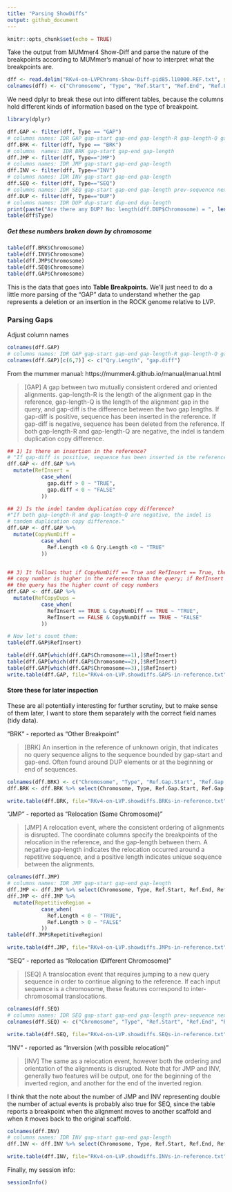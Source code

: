 ---
title: "Parsing ShowDiffs"
output: github_document
---

```{r setup, include=FALSE}
knitr::opts_chunk$set(echo = TRUE)
```

Take the output from MUMmer4 Show-Diff and parse the nature of
the breakpoints according to MUMmer's manual of how to
interpret what the breakpoints are.

```{r}
dff <- read.delim("RKv4-on-LVPChroms-Show-Diff-pid85.l10000.REF.txt", sep="\t", header=TRUE)
colnames(dff) <- c("Chromosome", "Type", "Ref.Start", "Ref.End", "Ref.Length", "Extra6", "Extra7")

```

We need dplyr to break these out into different tables, because 
the columns hold different kinds of information based on the 
type of breakpoint. 

```{r message=FALSE, warning=FALSE}
library(dplyr)

dff.GAP <- filter(dff, Type == "GAP")
# columns names: IDR GAP gap-start gap-end gap-length-R gap-length-Q gap-diff
dff.BRK <- filter(dff, Type == "BRK")
# columns  names: IDR BRK gap-start gap-end gap-length
dff.JMP <- filter(dff, Type=="JMP")
# columns names: IDR JMP gap-start gap-end gap-length
dff.INV <- filter(dff, Type=="INV")
# columns names: IDR INV gap-start gap-end gap-length
dff.SEQ <- filter(dff, Type=="SEQ")
# columns names: IDR SEQ gap-start gap-end gap-length prev-sequence next-sequence
dff.DUP <- filter(dff, Type=="DUP")
# columns names: IDR DUP dup-start dup-end dup-length
print(paste("Are there any DUP? No: length(dff.DUP$Chromosome) = ", length(dff.DUP$Chromosome), sep=" "))
table(dff$Type)

```
##### Get these numbers broken down  by chromosome

```{r}
table(dff.BRK$Chromosome)
table(dff.INV$Chromosome)
table(dff.JMP$Chromosome)
table(dff.SEQ$Chromosome)
table(dff.GAP$Chromosome)
```

This is the data that goes into **Table Breakpoints.** We'll just need to do a little more parsing of the "GAP" data to understand whether the gap represents a deletion or an insertion in the ROCK genome relative to LVP. 

### Parsing Gaps

Adjust column names
```{r}
colnames(dff.GAP)
# columns names: IDR GAP gap-start gap-end gap-length-R gap-length-Q gap-diff
colnames(dff.GAP)[c(6,7)] <- c("Qry.Length", "gap.diff")

```


From the mummer manual: https://mummer4.github.io/manual/manual.html

> [GAP] A gap between two mutually consistent ordered and
> oriented alignments. gap-length-R is the length of the
> alignment gap in the reference, gap-length-Q is the length of
> the alignment gap in the query, and gap-diff is the difference
> between the two gap lengths. If gap-diff is positive, sequence
> has been inserted in the reference. If gap-diff is negative,
> sequence has been deleted from the reference. If both
> gap-length-R and gap-length-Q are negative, the indel is
> tandem duplication copy difference.

```{r}
## 1) Is there an insertion in the reference?
# "If gap-diff is positive, sequence has been inserted in the reference."
dff.GAP <- dff.GAP %>%
  mutate(RefInsert = 
           case_when(
             gap.diff > 0 ~ "TRUE", 
             gap.diff < 0 ~ "FALSE"
           ))

## 2) Is the indel tandem duplication copy difference? 
#"If both gap-length-R and gap-length-Q are negative, the indel is
# tandem duplication copy difference."
dff.GAP <- dff.GAP %>%
  mutate(CopyNumDiff = 
           case_when(
             Ref.Length <0 & Qry.Length <0 ~ "TRUE"
           ))


## 3) It follows that if CopyNumDiff == True and RefInsert == True, then the 
## copy number is higher in the reference than the query; if RefInsert == FALSE, 
## the query has the higher count of copy numbers
dff.GAP <- dff.GAP %>%
  mutate(RefCopyDups = 
           case_when(
             RefInsert == TRUE & CopyNumDiff == TRUE ~ "TRUE", 
             RefInsert == FALSE & CopyNumDiff == TRUE ~ "FALSE"
           ))

# Now let's count them:
table(dff.GAP$RefInsert)

table(dff.GAP[which(dff.GAP$Chromosome==1),]$RefInsert)
table(dff.GAP[which(dff.GAP$Chromosome==2),]$RefInsert)
table(dff.GAP[which(dff.GAP$Chromosome==3),]$RefInsert)
write.table(dff.GAP, file="RKv4-on-LVP.showdiffs.GAPS-in-reference.txt", row.names=FALSE, quote=FALSE)

```

#### Store these for later inspection 

These are all potentially interesting for further scrutiny, but to make sense of them later, I want to store them separately with the correct field names (tidy data). 

"BRK" - reported as "Other Breakpoint"

> [BRK] An insertion in the reference of unknown origin, that
                    indicates no query sequence aligns to the sequence bounded by
                    gap-start and gap-end. Often found around DUP elements or at
                    the beginning or end of sequences.
                    
```{r}
colnames(dff.BRK) <- c("Chromosome", "Type", "Ref.Gap.Start", "Ref.Gap.End", "Ref.Gap.Length", "", "")
dff.BRK <- dff.BRK %>% select(Chromosome, Type, Ref.Gap.Start, Ref.Gap.End, Ref.Gap.Length)

write.table(dff.BRK, file="RKv4-on-LVP.showdiffs.BRKs-in-reference.txt", row.names=FALSE, quote=FALSE)

```

"JMP" - reported as "Relocation (Same Chromosome)"

> [JMP] A relocation event, where the consistent ordering of alignments is disrupted. The coordinate columns specify the breakpoints of the relocation in the reference, and the gap-length between them. A negative gap-length indicates the relocation occurred around a repetitive sequence, and a positive length indicates unique sequence between the alignments.

```{r}
colnames(dff.JMP)
# columns names: IDR JMP gap-start gap-end gap-length
dff.JMP <- dff.JMP %>% select(Chromosome, Type, Ref.Start, Ref.End, Ref.Length)
dff.JMP <- dff.JMP %>% 
  mutate(RepetitiveRegion = 
           case_when(
             Ref.Length < 0 ~ "TRUE", 
             Ref.Length > 0 ~ "FALSE"
           ))
table(dff.JMP$RepetitiveRegion)

write.table(dff.JMP, file="RKv4-on-LVP.showdiffs.JMPs-in-reference.txt", row.names=F, quote=F)
```

"SEQ" - reported as "Relocation (Different Chromosome)" 

> [SEQ] A translocation event that requires jumping to a new query sequence in order to continue aligning to the reference. If each input sequence is a chromosome, these features correspond to inter-chromosomal translocations.


```{r}
colnames(dff.SEQ)
# columns names: IDR SEQ gap-start gap-end gap-length prev-sequence next-sequence
colnames(dff.SEQ) <- c("Chromosome", "Type", "Ref.Start", "Ref.End", "Ref.Length", "Query.Prev.Seq", "Query.Next.Seq")

write.table(dff.SEQ, file="RKv4-on-LVP.showdiffs.SEQs-in-reference.txt", row.names=F, quote=F)
```

"INV" - reported as "Inversion (with possible relocation)" 

> [INV] The same as a relocation event, however both the ordering and orientation of the alignments is disrupted. Note that for JMP and INV, generally two features will be output, one for the beginning of the inverted region, and another for the end of the inverted region.

I think that the note about the number of JMP and INV representing double the number of actual events is probably also true for SEQ, since the table reports a breakpoint when the alignment moves to another scaffold and when it moves back to the original scaffold. 

```{r}
colnames(dff.INV)
# columns names: IDR INV gap-start gap-end gap-length
dff.INV <- dff.INV %>% select(Chromosome, Type, Ref.Start, Ref.End, Ref.Length)

write.table(dff.INV, file="RKv4-on-LVP.showdiffs.INVs-in-reference.txt", row.names = F, quote=F)
```



Finally, my session info: 

```{r}
sessionInfo()
```

